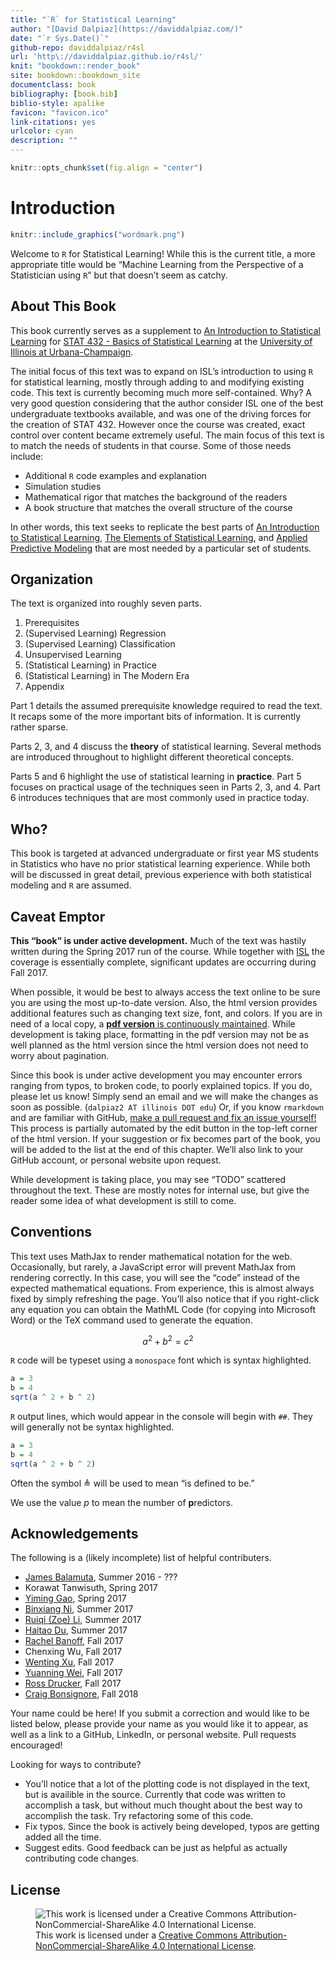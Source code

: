 ```yaml
--- 
title: "`R` for Statistical Learning"
author: "[David Dalpiaz](https://daviddalpiaz.com/)"
date: "`r Sys.Date()`"
github-repo: daviddalpiaz/r4sl
url: 'http\://daviddalpiaz.github.io/r4sl/'
knit: "bookdown::render_book"
site: bookdown::bookdown_site
documentclass: book
bibliography: [book.bib]
biblio-style: apalike
favicon: "favicon.ico"
link-citations: yes
urlcolor: cyan
description: ""
---
```


```r
knitr::opts_chunk$set(fig.align = "center")
```

# Introduction {-}

```r
knitr::include_graphics("wordmark.png")
```

Welcome to `R` for Statistical Learning! While this is the current title, a more appropriate title would be "Machine Learning from the Perspective of a Statistician using `R`" but that doesn't seem as catchy.

## About This Book {-}

This book currently serves as a supplement to [An Introduction to Statistical Learning](http://www-bcf.usc.edu/~gareth/ISL/) for [STAT 432 - Basics of Statistical Learning](https://go.illinois.edu/stat430) at the [University of Illinois at Urbana-Champaign](http://illinois.edu/).

The initial focus of this text was to expand on ISL's introduction to using `R` for statistical learning, mostly through adding to and modifying existing code. This text is currently becoming much more self-contained. Why? A very good question considering that the author consider ISL one of the best undergraduate textbooks available, and was one of the driving forces for the creation of STAT 432. However once the course was created, exact control over content became extremely useful. The main focus of this text is to match the needs of students in that course. Some of those needs include:

- Additional `R` code examples and explanation
- Simulation studies
- Mathematical rigor that matches the background of the readers
- A book structure that matches the overall structure of the course

In other words, this text seeks to replicate the best parts of [An Introduction to Statistical Learning](http://www-bcf.usc.edu/~gareth/ISL/), [The Elements of 
Statistical Learning](https://web.stanford.edu/~hastie/ElemStatLearn/), and [Applied Predictive Modeling](http://appliedpredictivemodeling.com/) that are most needed by a particular set of students.

## Organization {-}

The text is organized into roughly seven parts.

1. Prerequisites
2. (Supervised Learning) Regression
3. (Supervised Learning) Classification
4. Unsupervised Learning
5. (Statistical Learning) in Practice
6. (Statistical Learning) in The Modern Era
7. Appendix

Part 1 details the assumed prerequisite knowledge required to read the text. It recaps some of the more important bits of information. It is currently rather sparse.

Parts 2, 3, and 4 discuss the **theory** of statistical learning. Several methods are introduced throughout to highlight different theoretical concepts.

Parts 5 and 6 highlight the use of statistical learning in **practice**. Part 5 focuses on practical usage of the techniques seen in Parts 2, 3, and 4. Part 6 introduces techniques that are most commonly used in practice today.

## Who? {-}

This book is targeted at advanced undergraduate or first year MS students in Statistics who have no prior statistical learning experience. While both will be discussed in great detail, previous experience with both statistical modeling and `R` are assumed.

## Caveat Emptor {-}

**This "book" is under active development.** Much of the text was hastily written during the Spring 2017 run of the course. While together with [ISL](http://www-bcf.usc.edu/~gareth/ISL/) the coverage is essentially complete, significant updates are occurring during Fall 2017.

When possible, it would be best to always access the text online to be sure you are using the most up-to-date version. Also, the html version provides additional features such as changing text size, font, and colors. If you are in need of a local copy, a [**pdf version** is continuously maintained](http://daviddalpiaz.github.io/r4sl/r4sl.pdf). While development is taking place, formatting in the pdf version may not be as well planned as the html version since the html version does not need to worry about pagination.

Since this book is under active development you may encounter errors ranging from typos, to broken code, to poorly explained topics. If you do, please let us know! Simply send an email and we will make the changes as soon as possible. (`dalpiaz2 AT illinois DOT edu`) Or, if you know `rmarkdown` and are familiar with GitHub, [make a pull request and fix an issue yourself!](https://github.com/daviddalpiaz/r4sl) This process is partially automated by the edit button in the top-left corner of the html version. If your suggestion or fix becomes part of the book, you will be added to the list at the end of this chapter. We'll also link to your GitHub account, or personal website upon request.

While development is taking place, you may see "TODO" scattered throughout the text. These are mostly notes for internal use, but give the reader some idea of what development is still to come.

## Conventions {-}

This text uses MathJax to render mathematical notation for the web. Occasionally, but rarely, a JavaScript error will prevent MathJax from rendering correctly. In this case, you will see the "code" instead of the expected mathematical equations. From experience, this is almost always fixed by simply refreshing the page. You'll also notice that if you right-click any equation you can obtain the MathML Code (for copying into Microsoft Word) or the TeX command used to generate the equation.

$$
a^2 + b^2 = c^2
$$

`R` code will be typeset using a `monospace` font which is syntax highlighted.

```r
a = 3
b = 4
sqrt(a ^ 2 + b ^ 2)
```

`R` output lines, which would appear in the console will begin with `##`. They will generally not be syntax highlighted.

```r
a = 3
b = 4
sqrt(a ^ 2 + b ^ 2)
```

Often the symbol $\triangleq$ will be used to mean "is defined to be."

We use the value $p$ to mean the number of **p**redictors.

## Acknowledgements {-}

The following is a (likely incomplete) list of helpful contributers.

- [James Balamuta](http://www.thecoatlessprofessor.com/), Summer 2016 - ??? 
- Korawat Tanwisuth, Spring 2017
- [Yiming Gao](https://www.linkedin.com/in/yiming-gao), Spring 2017
- [Binxiang Ni](https://github.com/binxiangni), Summer 2017
- [Ruiqi (Zoe) Li](https://github.com/ruiqili2), Summer 2017
- [Haitao Du](https://www.linkedin.com/in/haitao-du-32a28220/), Summer 2017
- [Rachel Banoff](https://www.linkedin.com/in/rachelbanoff/%E2%80%8B), Fall 2017
- Chenxing Wu, Fall 2017
- [Wenting Xu](https://www.linkedin.com/in/wenting-xu-16b548117/), Fall 2017
- [Yuanning Wei](https://www.linkedin.com/in/yuanning-wei-79b9a4138/), Fall 2017
- [Ross Drucker](https://www.linkedin.com/in/ross-drucker/), Fall 2017
- [Craig Bonsignore](https://github.com/cbonsig), Fall 2018

Your name could be here! If you submit a correction and would like to be listed below, please provide your name as you would like it to appear, as well as a link to a GitHub, LinkedIn, or personal website. Pull requests encouraged!

Looking for ways to contribute? 

- You'll notice that a lot of the plotting code is not displayed in the text, but is availible in the source. Currently that code was written to accomplish a task, but without much thought about the best way to accomplish the task. Try refactoring some of this code.
- Fix typos. Since the book is actively being developed, typos are getting added all the time.
- Suggest edits. Good feedback can be just as helpful as actually contributing code changes.

## License {-}

![This work is licensed under a [Creative Commons Attribution-NonCommercial-ShareAlike 4.0 International License](http://creativecommons.org/licenses/by-nc-sa/4.0/).](images/cc.png)
